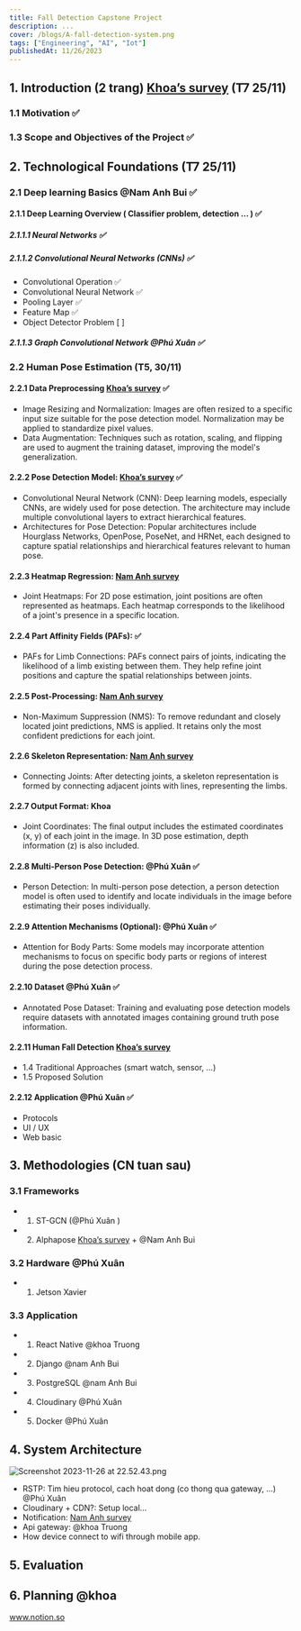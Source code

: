```yaml
---
title: Fall Detection Capstone Project
description: ...
cover: /blogs/A-fall-detection-system.png
tags: ["Engineering", "AI", "Iot"]
publishedAt: 11/26/2023
---
```


## 1. Introduction (2 trang) [Khoa’s survey](https://www.notion.so/Khoa-s-survey-556593aa337c45ea9c5c4c8a158fa87a?pvs=21) (T7 25/11)
### 1.1 Motivation ✅
### 1.3 Scope and Objectives of the Project ✅

## 2. Technological Foundations (T7 25/11)
### 2.1 Deep learning Basics @Nam Anh Bui ✅
#### 2.1.1 Deep Learning Overview ( Classifier problem, detection … ) ✅
##### 2.1.1.1 Neural Networks ✅
##### 2.1.1.2 Convolutional Neural Networks (CNNs) ✅
- Convolutional Operation ✅
- Convolutional Neural Network ✅
- Pooling Layer ✅
- Feature Map ✅
- Object Detector Problem [ ]

##### 2.1.1.3 Graph Convolutional Network @Phú Xuân ✅

### 2.2 Human Pose Estimation (T5, 30/11)
#### 2.2.1 Data Preprocessing [Khoa’s survey](https://www.notion.so/Khoa-s-survey-556593aa337c45ea9c5c4c8a158fa87a?pvs=21)  ✅
- Image Resizing and Normalization: Images are often resized to a specific input size suitable for the pose detection model. Normalization may be applied to standardize pixel values.
- Data Augmentation: Techniques such as rotation, scaling, and flipping are used to augment the training dataset, improving the model's generalization.

#### 2.2.2 Pose Detection Model: [Khoa’s survey](https://www.notion.so/Khoa-s-survey-556593aa337c45ea9c5c4c8a158fa87a?pvs=21) ✅
- Convolutional Neural Network (CNN): Deep learning models, especially CNNs, are widely used for pose detection. The architecture may include multiple convolutional layers to extract hierarchical features.
- Architectures for Pose Detection: Popular architectures include Hourglass Networks, OpenPose, PoseNet, and HRNet, each designed to capture spatial relationships and hierarchical features relevant to human pose.

#### 2.2.3 Heatmap Regression: [Nam Anh survey](https://www.notion.so/Nam-Anh-survey-5eed290e1c6b495d8cd4d80111f08354?pvs=21) 
- Joint Heatmaps: For 2D pose estimation, joint positions are often represented as heatmaps. Each heatmap corresponds to the likelihood of a joint's presence in a specific location.

#### 2.2.4 Part Affinity Fields (PAFs): ✅
- PAFs for Limb Connections: PAFs connect pairs of joints, indicating the likelihood of a limb existing between them. They help refine joint positions and capture the spatial relationships between joints.

#### 2.2.5 Post-Processing: [Nam Anh survey](https://www.notion.so/Nam-Anh-survey-5eed290e1c6b495d8cd4d80111f08354?pvs=21) 
- Non-Maximum Suppression (NMS): To remove redundant and closely located joint predictions, NMS is applied. It retains only the most confident predictions for each joint.

#### 2.2.6 Skeleton Representation: [Nam Anh survey](https://www.notion.so/Nam-Anh-survey-5eed290e1c6b495d8cd4d80111f08354?pvs=21) 
- Connecting Joints: After detecting joints, a skeleton representation is formed by connecting adjacent joints with lines, representing the limbs.

#### 2.2.7 Output Format: Khoa
- Joint Coordinates: The final output includes the estimated coordinates (x, y) of each joint in the image. In 3D pose estimation, depth information (z) is also included.

#### 2.2.8 Multi-Person Pose Detection: @Phú Xuân ✅
- Person Detection: In multi-person pose detection, a person detection model is often used to identify and locate individuals in the image before estimating their poses individually.

#### 2.2.9 Attention Mechanisms (Optional): @Phú Xuân ✅
- Attention for Body Parts: Some models may incorporate attention mechanisms to focus on specific body parts or regions of interest during the pose detection process.

#### 2.2.10 Dataset @Phú Xuân ✅
- Annotated Pose Dataset: Training and evaluating pose detection models require datasets with annotated images containing ground truth pose information.

#### 2.2.11 Human Fall Detection [Khoa’s survey](https://www.notion.so/Khoa-s-survey-556593aa337c45ea9c5c4c8a158fa87a?pvs=21) 
- 1.4 Traditional Approaches (smart watch, sensor, ...)
- 1.5 Proposed Solution

#### 2.2.12 Application @Phú Xuân ✅
- Protocols
- UI / UX
- Web basic

## 3. Methodologies (CN tuan sau)
### 3.1 Frameworks
- 1. ST-GCN (@Phú Xuân ) 
- 2. Alphapose [Khoa’s survey](https://www.notion.so/Khoa-s-survey-556593aa337c45ea9c5c4c8a158fa87a?pvs=21) + @Nam Anh Bui 
    
### 3.2 Hardware @Phú Xuân 
- 1. Jetson Xavier  
    
### 3.3 Application 
- 1. React Native @khoa Truong
- 2. Django @nam Anh Bui
- 3. PostgreSQL @nam Anh Bui
- 4. Cloudinary @Phú Xuân 
- 5. Docker @Phú Xuân

## 4. System Architecture
![Screenshot 2023-11-26 at 22.52.43.png](https://prod-files-secure.s3.us-west-2.amazonaws.com/7dc020f9-02f8-4f6e-96f4-90517771212e/bc78169c-8fd8-4582-9bd1-4fdeff5e3391/Screenshot_2023-11-26_at_22.52.43.png)

- RSTP: Tim hieu protocol, cach hoat dong (co thong qua gateway, …) @Phú Xuân
- Cloudinary + CDN?: Setup local…
- Notification: [Nam Anh survey](https://www.notion.so/Nam-Anh-survey-5eed290e1c6b495d8cd4d80111f08354?pvs=21)
- Api gateway: @khoa Truong
- How device connect to wifi through mobile app.

## 5. Evaluation
## 6. Planning @khoa
www.notion.so